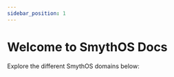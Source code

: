 ```yaml
---
sidebar_position: 1
---
```


# Welcome to SmythOS Docs

Explore the different SmythOS domains below:

<CardGrid>
  <Card
    title="🚀 Introduction"
    description="Get started fast: overview, quickstart, and glossary."
    to="/docs/introduction/overview"
  />
  <Card
    title="🎨 Agent Studio"
    description="Learn how to build, test, and debug agents in our Studio."
    to="/docs/agent-studio/overview"
  />
  <Card
    title="🔧 Agent Weaver"
    description="Orchestrate complex workflows with the Weaver SDK."
    to="/docs/agent-weaver/overview"
  />
  <Card
    title="🖥️ Agent Runtime"
    description="Deploy and monitor agents at scale in runtime."
    to="/docs/agent-runtime/overview"
  />
  <Card
    title="🚢 Agent Deployments"
    description="Learn about hosting, versioning, and rollout strategies."
    to="/docs/agent-deployments/overview"
  />
  <Card
    title="🤝 Agent Collaboration"
    description="Team workflows, permissions, and multi-user editing."
    to="/docs/agent-collaboration/overview"
  />
  <Card
    title="📑 Agent Templates"
    description="Pre-built templates to kickstart common use cases."
    to="/docs/agent-templates/overview"
  />
  <Card
    title="✨ Accounts"
    description="Deep dives on all SmythOS features and integrations."
    to="/docs/account-maagemt/overview"
  />
</CardGrid>
